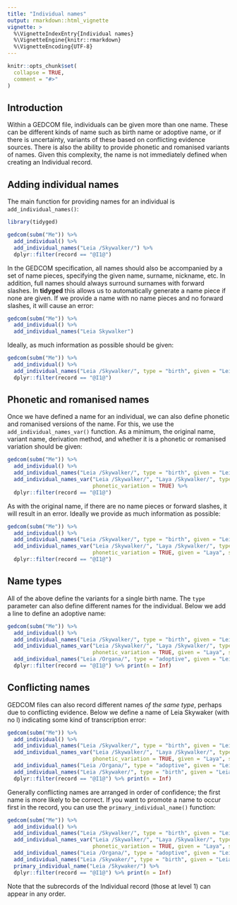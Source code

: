 ```yaml
---
title: "Individual names"
output: rmarkdown::html_vignette
vignette: >
  %\VignetteIndexEntry{Individual names}
  %\VignetteEngine{knitr::rmarkdown}
  %\VignetteEncoding{UTF-8}
---
```


```r
knitr::opts_chunk$set(
  collapse = TRUE,
  comment = "#>"
)
```


## Introduction

Within a GEDCOM file, individuals can be given more than one name. These can be different kinds of name such as birth name or adoptive name, or if there is uncertainty, variants of these based on conflicting evidence sources. There is also the ability to provide phonetic and romanised variants of names. Given this complexity, the name is not immediately defined when creating an Individual record.

## Adding individual names

The main function for providing names for an individual is `add_individual_names()`:

```r
library(tidyged)

gedcom(subm("Me")) %>% 
  add_individual() %>% 
  add_individual_names("Leia /Skywalker/") %>% 
  dplyr::filter(record == "@I1@")
```
In the GEDCOM specification, all names should also be accompanied by a set of name pieces, specifying the given name, surname, nickname, etc. In addition, full names should always surround surnames with forward slashes. In **tidyged** this allows us to automatically generate a name piece if none are given. If we provide a name with no name pieces and no forward slashes, it will cause an error:

```r
gedcom(subm("Me")) %>% 
  add_individual() %>% 
  add_individual_names("Leia Skywalker")
```

Ideally, as much information as possible should be given:

```r
gedcom(subm("Me")) %>% 
  add_individual() %>% 
  add_individual_names("Leia /Skywalker/", type = "birth", given = "Leia", surname = "Skywalker") %>% 
  dplyr::filter(record == "@I1@")
```

## Phonetic and romanised names

Once we have defined a name for an individual, we can also define phonetic and romanised versions of the name. For this, we use the `add_individual_names_var()` function. As a minimum, the original name, variant name, derivation method, and whether it is a phonetic or romanised variation should be given:

```r
gedcom(subm("Me")) %>% 
  add_individual() %>% 
  add_individual_names("Leia /Skywalker/", type = "birth", given = "Leia", surname = "Skywalker") %>% 
  add_individual_names_var("Leia /Skywalker/", "Laya /Skywalker/", type = "As spoken",
                           phonetic_variation = TRUE) %>% 
  dplyr::filter(record == "@I1@")
```


As with the original name, if there are no name pieces or forward slashes, it will result in an error. Ideally we provide as much information as possible:

```r
gedcom(subm("Me")) %>% 
  add_individual() %>% 
  add_individual_names("Leia /Skywalker/", type = "birth", given = "Leia", surname = "Skywalker") %>% 
  add_individual_names_var("Leia /Skywalker/", "Laya /Skywalker/", type = "As spoken", 
                           phonetic_variation = TRUE, given = "Laya", surname = "Skywalker") %>% 
  dplyr::filter(record == "@I1@")
```


## Name types

All of the above define the variants for a single birth name. The `type` parameter can also define different names for the individual. Below we add a line to define an adoptive name:

```r
gedcom(subm("Me")) %>% 
  add_individual() %>% 
  add_individual_names("Leia /Skywalker/", type = "birth", given = "Leia", surname = "Skywalker") %>% 
  add_individual_names_var("Leia /Skywalker/", "Laya /Skywalker/", type = "As spoken", 
                           phonetic_variation = TRUE, given = "Laya", surname = "Skywalker") %>% 
  add_individual_names("Leia /Organa/", type = "adoptive", given = "Leia", surname = "Organa") %>% 
  dplyr::filter(record == "@I1@") %>% print(n = Inf)
```

## Conflicting names

GEDCOM files can also record different names *of the same type*, perhaps due to conflicting evidence. Below we define a name of Leia Skywaker (with no l) indicating some kind of transcription error:

```r
gedcom(subm("Me")) %>% 
  add_individual() %>% 
  add_individual_names("Leia /Skywalker/", type = "birth", given = "Leia", surname = "Skywalker") %>% 
  add_individual_names_var("Leia /Skywalker/", "Laya /Skywalker/", type = "As spoken", 
                           phonetic_variation = TRUE, given = "Laya", surname = "Skywalker") %>% 
  add_individual_names("Leia /Organa/", type = "adoptive", given = "Leia", surname = "Organa") %>% 
  add_individual_names("Leia /Skywaker/", type = "birth", given = "Leia", surname = "Skywaker") %>%
  dplyr::filter(record == "@I1@") %>% print(n = Inf)
```

Generally conflicting names are arranged in order of confidence; the first name is more likely to be correct. If you want to promote a name to occur first in the record, you can use the `primary_individual_name()` function:

```r
gedcom(subm("Me")) %>% 
  add_individual() %>% 
  add_individual_names("Leia /Skywalker/", type = "birth", given = "Leia", surname = "Skywalker") %>% 
  add_individual_names_var("Leia /Skywalker/", "Laya /Skywalker/", type = "As spoken", 
                           phonetic_variation = TRUE, given = "Laya", surname = "Skywalker") %>% 
  add_individual_names("Leia /Organa/", type = "adoptive", given = "Leia", surname = "Organa") %>% 
  add_individual_names("Leia /Skywaker/", type = "birth", given = "Leia", surname = "Skywaker") %>%
  primary_individual_name("Leia /Skywaker/") %>% 
  dplyr::filter(record == "@I1@") %>% print(n = Inf)
```

Note that the subrecords of the Individual record (those at level 1) can appear in any order.


